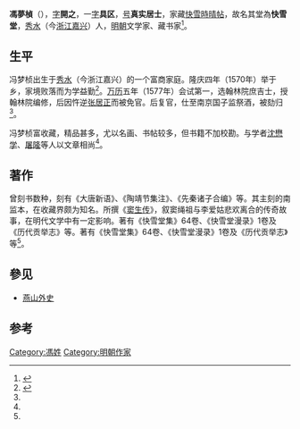 {{明清人物信息框
| 姓名 = 冯梦桢
| 原名 =
| 圖片名稱= 
| 圖片大小 =
| 圖片說明 = 
| 最高職務 = 翰林院编修
| 國家 = 大明 
| 爵位 =
| 籍貫 = 浙江省嘉兴府秀水县
| 族裔 = 
| 字號 = 字开之，一字具区，号真实居士
| 諡號 = 
| 出生日期 = 嘉靖二十七年（1548年）
| 出生地點 = 浙江省秀水县
| 逝世日期 = 萬曆三十三年（1605年）
| 逝世地點 = 
| 墓葬 =
| 配偶 = 
| 親屬 = 
| 出身 =
* 萬曆五年丁丑科進士
| 經歷 =
| 著作 = 《[[窦生传|窦生传]]》、《快雪堂集》、《快雪堂漫錄》、《歷代貢舉志》
}}
'''馮夢楨'''（{{bd|1548年||1605年||catIdx=F冯}}），[[表字|字]]'''開之'''，一[[表字|字]]'''具区'''，[[号|号]]'''真实居士'''，家藏[[快雪時晴帖|快雪時晴帖]]，故名其堂為'''快雪堂'''，[[秀水縣|秀水]]（今[[浙江|浙江]][[嘉兴|嘉兴]]）人，[[明朝|明朝]]文学家、藏书家<ref name=A>{{Cite book |title=中国藏书家通典 |author1=李玉安 |author2=黄正雨 |publisher=中国国际文化出版社 |year=2005 |isbn=988-97357-5-X }}</ref>。

==生平==
冯梦桢出生于[[秀水縣|秀水]]（今浙江嘉兴）的一个富商家庭。隆庆四年（1570年）举于乡，家境败落而为学益勤<ref>{{Cite book |title=中国茶事大典 |author1=徐海荣 |author2=徐吉军 |author3=常绪源
 |author4=梁月荣 |publisher=华夏出版社 |year=2000 |isbn=7-5080-1797-8 }}</ref>。[[万历|万历]]五年（1577年）会试第一，选翰林院庶吉士，授翰林院编修，后因忤逆[[张居正|张居正]]而被免官。后复官，仕至南京国子监祭酒，被劾归<ref name=A/>。

冯梦桢富收藏，精品甚多，尤以名画、书帖较多，但书籍不加校勘。与学者[[沈懋学|沈懋学]]、[[屠隆|屠隆]]等人以文章相尚<ref name=A/>。

==著作==
曾刻书数种，刻有《大唐新语》、《陶靖节集注》、《先秦诸子合编》等。其主刻的南监本，在收藏界颇为知名。所撰《[[窦生传|窦生传]]》，叙窦绳祖与李爱姑悲欢离合的传奇故事，在明代文学中有一定影响。著有《快雪堂集》64卷、《快雪堂漫录》1卷及《历代贡举志》等。著有《快雪堂集》64卷、《快雪堂漫录》1卷及《历代贡举志》等<ref name=A/>。

== 參见 ==
* [[燕山外史|燕山外史]]
== 参考 ==
{{reflist}}

[[Category:馮姓|Category:馮姓]]
[[Category:明朝作家|Category:明朝作家]]